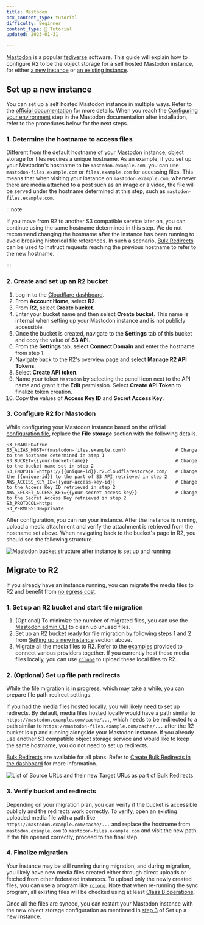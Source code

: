 ```yaml
---
title: Mastodon
pcx_content_type: tutorial
difficulty: Beginner
content_type: 📝 Tutorial
updated: 2023-01-31

---
```


[Mastodon](https://joinmastodon.org/) is a popular [fediverse](https://en.wikipedia.org/wiki/Fediverse) software. This guide will explain how to configure R2 to be the object storage for a self hosted Mastodon instance, for either [a new instance](#set-up-a-new-instance) or [an existing instance](#migrate-to-r2).

## Set up a new instance

You can set up a self hosted Mastodon instance in multiple ways. Refer to the [official documentation](https://docs.joinmastodon.org/) for more details. When you reach the [Configuring your environment](https://docs.joinmastodon.org/admin/config/#files) step in the Mastodon documentation after installation, refer to the procedures below for the next steps.

### 1. Determine the hostname to access files

Different from the default hostname of your Mastodon instance, object storage for files requires a unique hostname. As an example, if you set up your Mastodon's hostname to be `mastodon.example.com`, you can use `mastodon-files.example.com` or `files.example.com` for accessing files. This means that when visiting your instance on `mastodon.example.com`, whenever there are media attached to a post such as an image or a video, the file will be served under the hostname determined at this step, such as `mastodon-files.example.com`.

:::note


If you move from R2 to another S3 compatible service later on, you can continue using the same hostname determined in this step. We do not recommend changing the hostname after the instance has been running to avoid breaking historical file references. In such a scenario, [Bulk Redirects](/rules/url-forwarding/bulk-redirects/) can be used to instruct requests reaching the previous hostname to refer to the new hostname.


:::

### 2. Create and set up an R2 bucket

1. Log in to the [Cloudflare dashboard](https://dash.cloudflare.com/?account=r2).
2. From **Account Home**, select **R2**.
3. From **R2**, select **Create bucket**.
4. Enter your bucket name and then select **Create bucket**. This name is internal when setting up your Mastodon instance and is not publicly accessible.
5. Once the bucket is created, navigate to the **Settings** tab of this bucket and copy the value of **S3 API**.
6. From the **Settings** tab, select **Connect Domain** and enter the hostname from step 1.
7. Navigate back to the R2's overview page and select **Manage R2 API Tokens**.
8. Select **Create API token**.
9. Name your token `Mastodon` by selecting the pencil icon next to the API name and grant it the **Edit** permission. Select **Create API Token** to finalize token creation.
10. Copy the values of **Access Key ID** and **Secret Access Key**.

### 3. Configure R2 for Mastodon

While configuring your Mastodon instance based on the official [configuration file](https://github.com/mastodon/mastodon/blob/main/.env.production.sample), replace the **File storage** section with the following details.

```
S3_ENABLED=true
S3_ALIAS_HOST={{mastodon-files.example.com}}                  # Change to the hostname determined in step 1
S3_BUCKET={{your-bucket-name}}                                # Change to the bucket name set in step 2
S3_ENDPOINT=https://{{unique-id}}.r2.cloudflarestorage.com/   # Change the {{unique-id}} to the part of S3 API retrieved in step 2
AWS_ACCESS_KEY_ID={{your-access-key-id}}                      # Change to the Access Key ID retrieved in step 2
AWS_SECRET_ACCESS_KEY={{your-secret-access-key}}              # Change to the Secret Access Key retrieved in step 2
S3_PROTOCOL=https
S3_PERMISSION=private
```

After configuration, you can run your instance. After the instance is running, upload a media attachment and verify the attachment is retrieved from the hostname set above. When navigating back to the bucket's page in R2, you should see the following structure.

![Mastodon bucket structure after instance is set up and running](~/assets/images/r2/mastodon-r2-bucket-structure.png)

## Migrate to R2

If you already have an instance running, you can migrate the media files to R2 and benefit from [no egress cost](/r2/pricing/).

### 1. Set up an R2 bucket and start file migration

1. (Optional) To minimize the number of migrated files, you can use the [Mastodon admin CLI](https://docs.joinmastodon.org/admin/tootctl/#media) to clean up unused files.
2. Set up an R2 bucket ready for file migration by following steps 1 and 2 from [Setting up a new instance](#set-up-a-new-instance) section above.
3. Migrate all the media files to R2. Refer to the [examples](/r2/examples/) provided to connect various providers together. If you currently host these media files locally, you can use [`rclone`](/r2/examples/rclone/) to upload these local files to R2.

### 2. (Optional) Set up file path redirects

While the file migration is in progress, which may take a while, you can prepare file path redirect settings.

If you had the media files hosted locally, you will likely need to set up redirects. By default, media files hosted locally would have a path similar to `https://mastodon.example.com/cache/...`, which needs to be redirected to a path similar to `https://mastodon-files.example.com/cache/...` after the R2 bucket is up and running alongside your Mastodon instance. If you already use another S3 compatible object storage service and would like to keep the same hostname, you do not need to set up redirects.

[Bulk Redirects](/rules/url-forwarding/bulk-redirects/) are available for all plans. Refer to [Create Bulk Redirects in the dashboard](/rules/url-forwarding/bulk-redirects/create-dashboard/) for more information.

![List of Source URLs and their new Target URLs as part of Bulk Redirects](~/assets/images/r2/mastodon-r2-bulk-redirects.png)

### 3. Verify bucket and redirects

Depending on your migration plan, you can verify if the bucket is accessible publicly and the redirects work correctly. To verify, open an existing uploaded media file with a path like `https://mastodon.example.com/cache/...` and replace the hostname from `mastodon.example.com` to `mastocon-files.example.com` and visit the new path. If the file opened correctly, proceed to the final step.

### 4. Finalize migration

Your instance may be still running during migration, and during migration, you likely have new media files created either through direct uploads or fetched from other federated instances. To upload only the newly created files, you can use a program like [`rclone`](/r2/examples/rclone/). Note that when re-running the sync program, all existing files will be checked using at least [Class B operations](/r2/pricing/#class-b-operations).

Once all the files are synced, you can restart your Mastodon instance with the new object storage configuration as mentioned in [step 3](#3-configure-r2-for-mastodon) of Set up a new instance.
